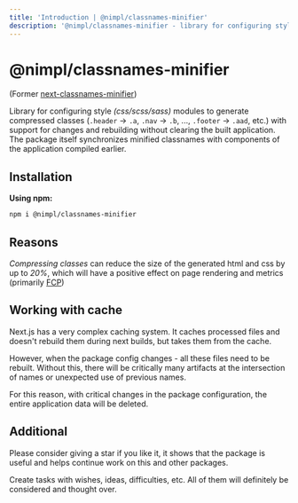 ```yaml
---
title: 'Introduction | @nimpl/classnames-minifier'
description: '@nimpl/classnames-minifier - library for configuring style (css/scss/sass) modules to generate compressed classes (".header" -> ".a", ".nav" -> ".b", ..., ".footer" -> ".aad", etc.) with support for changes and rebuilding without clearing the built application'
---
```



# @nimpl/classnames-minifier

<PackageLinks npmName="@nimpl/classnames-minifier" githubName="nimpl-classnames-minifier" />

(Former [next-classnames-minifier](https://www.npmjs.com/package/next-classnames-minifier))

Library for configuring style _(css/scss/sass)_ modules to generate compressed classes (`.header` -> `.a`, `.nav` -> `.b`, ..., `.footer` -> `.aad`, etc.) with support for changes and rebuilding without clearing the built application. The package itself synchronizes minified classnames with components of the application compiled earlier.

## Installation

**Using npm:**
```sh npm2yarn copy
npm i @nimpl/classnames-minifier
```

## Reasons

*Compressing classes* can reduce the size of the generated html and css by up to *20%*, which will have a positive effect on page rendering and metrics (primarily [FCP](https://web.dev/first-contentful-paint/))

## Working with cache

Next.js has a very complex caching system. It caches processed files and doesn't rebuild them during next builds, but takes them from the cache.

However, when the package config changes - all these files need to be rebuilt. Without this, there will be critically many artifacts at the intersection of names or unexpected use of previous names.

For this reason, with critical changes in the package configuration, the entire application data will be deleted.

## Additional

Please consider giving a star if you like it, it shows that the package is useful and helps continue work on this and other packages.

Create tasks with wishes, ideas, difficulties, etc. All of them will definitely be considered and thought over.
